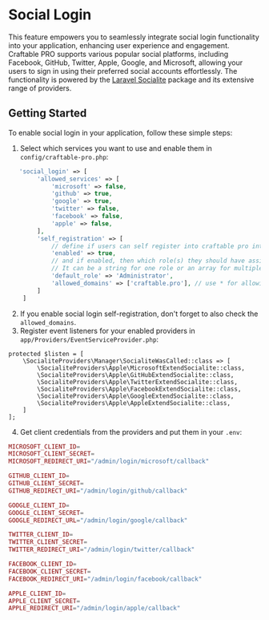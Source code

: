 
# Social Login

This feature empowers you to seamlessly integrate social login functionality into your application, enhancing user experience and engagement. Craftable PRO supports various popular social platforms, including Facebook, GitHub, Twitter, Apple, Google, and Microsoft, allowing your users to sign in using their preferred social accounts effortlessly.
The functionality is powered by the [Laravel Socialite](https://laravel.com/docs/socialite) package and its extensive range of providers.

## Getting Started

To enable social login in your application, follow these simple steps:

1. Select which services you want to use and enable them in `config/craftable-pro.php`:
```php filename="config/craftable-pro.php"
   'social_login' => [
        'allowed_services' => [
            'microsoft' => false,
            'github' => true,
            'google' => true,
            'twitter' => false,
            'facebook' => false,
            'apple' => false,
        ],
        'self_registration' => [
            // define if users can self register into craftable pro interface
            'enabled' => true,
            // and if enabled, then which role(s) they should have assigned by default. Use role names here.
            // It can be a string for one role or an array for multiple roles.
            'default_role' => 'Administrator',
            'allowed_domains' => ['craftable.pro'], // use * for allowing any domain
        ]
    ]
```
2. If you enable social login self-registration, don't forget to also check the `allowed_domains`.
3. Register event listeners for your enabled providers in `app/Providers/EventServiceProvider.php`:
```text filename="app/Providers/EventServiceProvider.php"
protected $listen = [
    \SocialiteProviders\Manager\SocialiteWasCalled::class => [
        \SocialiteProviders\Apple\MicrosoftExtendSocialite::class,
        \SocialiteProviders\Apple\GitHubExtendSocialite::class,
        \SocialiteProviders\Apple\TwitterExtendSocialite::class,
        \SocialiteProviders\Apple\FacebookExtendSocialite::class,
        \SocialiteProviders\Apple\GoogleExtendSocialite::class,
        \SocialiteProviders\Apple\AppleExtendSocialite::class,
    ]
];
```
4. Get client credentials from the providers and put them in your `.env`:
```php filename=".env"
MICROSOFT_CLIENT_ID=
MICROSOFT_CLIENT_SECRET=
MICROSOFT_REDIRECT_URI="/admin/login/microsoft/callback"

GITHUB_CLIENT_ID=
GITHUB_CLIENT_SECRET=
GITHUB_REDIRECT_URI="/admin/login/github/callback"

GOOGLE_CLIENT_ID=
GOOGLE_CLIENT_SECRET=
GOOGLE_REDIRECT_URL="/admin/login/google/callback"

TWITTER_CLIENT_ID=
TWITTER_CLIENT_SECRET=
TWITTER_REDIRECT_URI="/admin/login/twitter/callback"

FACEBOOK_CLIENT_ID=
FACEBOOK_CLIENT_SECRET=
FACEBOOK_REDIRECT_URI="/admin/login/facebook/callback"

APPLE_CLIENT_ID=
APPLE_CLIENT_SECRET=
APPLE_REDIRECT_URI="/admin/login/apple/callback"
```